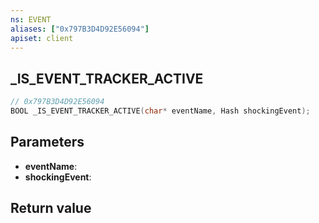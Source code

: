 ```yaml
---
ns: EVENT
aliases: ["0x797B3D4D92E56094"]
apiset: client
---
```

## _IS_EVENT_TRACKER_ACTIVE

```c
// 0x797B3D4D92E56094
BOOL _IS_EVENT_TRACKER_ACTIVE(char* eventName, Hash shockingEvent);
```


## Parameters
* **eventName**:
* **shockingEvent**:

## Return value